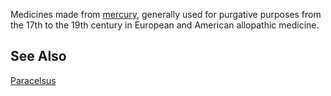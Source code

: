 Medicines made from [[mercury]], generally used for purgative purposes from the 17th to the 19th century in European and American allopathic medicine.

{{stub}}
{{pharmacy-stub}}

==See Also==
[[Paracelsus]]
